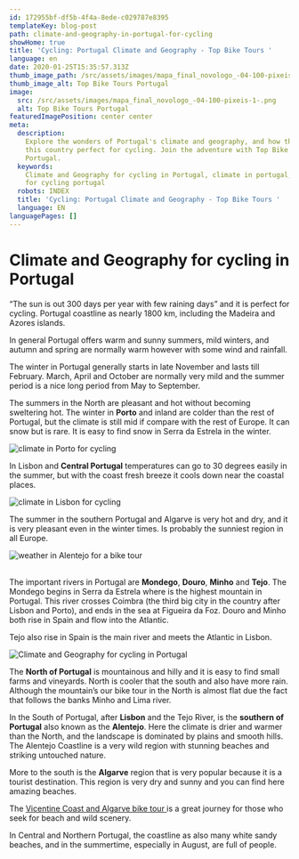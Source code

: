 ```yaml
---
id: 172955bf-df5b-4f4a-8ede-c029787e8395
templateKey: blog-post
path: climate-and-geography-in-portugal-for-cycling
showHome: true
title: 'Cycling: Portugal Climate and Geography - Top Bike Tours '
language: en
date: 2020-01-25T15:35:57.313Z
thumb_image_path: /src/assets/images/mapa_final_novologo_-04-100-pixeis-1-.png
thumb_image_alt: Top Bike Tours Portugal
image:
  src: /src/assets/images/mapa_final_novologo_-04-100-pixeis-1-.png
  alt: Top Bike Tours Portugal
featuredImagePosition: center center
meta:
  description:
    Explore the wonders of Portugal's climate and geography, and how they make
    this country perfect for cycling. Join the adventure with Top Bike Tours
    Portugal.
  keywords:
    Climate and Geography for cycling in Portugal, climate in portugal, weather
    for cycling portugal
  robots: INDEX
  title: 'Cycling: Portugal Climate and Geography - Top Bike Tours '
  language: EN
languagePages: []
---
```


# Climate and Geography for cycling in Portugal

“The sun is out 300 days per year with few raining days” and it is perfect for
cycling. Portugal coastline as nearly 1800 km, including the Madeira and Azores
islands.

In general Portugal offers warm and sunny summers, mild winters, and autumn and
spring are normally warm however with some wind and rainfall.

The winter in Portugal generally starts in late November and lasts till
February. March, April and October are normally very mild and the summer period
is a nice long period from May to September.

The summers in the North are pleasant and hot without becoming sweltering hot.
The winter in **Porto** and inland are colder than the rest of Portugal, but the
climate is still mid if compare with the rest of Europe. It can snow but is
rare. It is easy to find snow in Serra da Estrela in the winter.

![climate in Porto for cycling](/src/assets/images/average-temperature-portugal-porto.png 'weather in Porto for cycling')

In Lisbon and **Central Portugal** temperatures can go to 30 degrees easily in
the summer, but with the coast fresh breeze it cools down near the coastal
places.

![climate in Lisbon for cycling](/src/assets/images/average-temperature-portugal-lisbon.png 'weather in lisbon for a bike tour')

The summer in the southern Portugal and Algarve is very hot and dry, and it is
very pleasant even in the winter times. Is probably the sunniest region in all
Europe.

![weather in Alentejo for a bike tour](/src/assets/images/average-temperature-portugal-vila-nova-de-milfontes.png 'weather in Alentejo for a bike tour')

\
The important rivers in Portugal are **Mondego**, **Douro**, **Minho** and
**Tejo**. The Mondego begins in Serra da Estrela where is the highest mountain
in Portugal. This river crosses Coimbra (the third big city in the country after
Lisbon and Porto), and ends in the sea at Figueira da Foz. Douro and Minho both
rise in Spain and flow into the Atlantic.

Tejo also rise in Spain is the main river and meets the Atlantic in Lisbon.

![Climate and Geography for cycling in Portugal](/src/assets/images/mapa_final_novologo_-04-100-pixeis-1-.png 'Climate and Geography for cycling in Portugal')

The **North of Portugal** is mountainous and hilly and it is easy to find small
farms and vineyards. North is cooler that the south and also have more rain.
Although the mountain’s our bike tour in the North is almost flat due the fact
that follows the banks Minho and Lima river.

In the South of Portugal, after **Lisbon** and the Tejo River, is the **southern
of Portugal** also known as the **Alentejo**. Here the climate is drier and
warmer than the North, and the landscape is dominated by plains and smooth
hills. The Alentejo Coastline is a very wild region with stunning beaches and
striking untouched nature.

More to the south is the **Algarve** region that is very popular because it is a
tourist destination. This region is very dry and sunny and you can find here
amazing beaches.

The
[Vicentine Coast and Algarve bike tour ](https://topbiketoursportugal.com/south-portugal-biketour/)is
a great journey for those who seek for beach and wild scenery.

In Central and Northern Portugal, the coastline as also many white sandy
beaches, and in the summertime, especially in August, are full of people.
